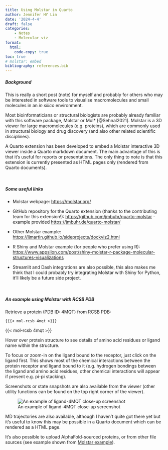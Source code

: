 ```yaml
---
title: Using Molstar in Quarto
author: Jennifer HY Lin
date: '2024-4-4'
draft: false
categories: 
    - Notes
    - Molecular viz
format:
  html:
    code-copy: true
toc: true
# molstar: embed
bibliography: references.bib
---
```


##### **Background**

This is really a short post (note) for myself and probably for others who may be interested in software tools to visualise macromolecules and small molecules in an *in silico* environment.

Most bioinformaticians or structural biologists are probably already familiar with this software package, Molstar or Mol\* [@Sehnal2021]. Molstar is a 3D viewer for large macromolecules (e.g. proteins), which are commonly used in structural biology and drug discovery (and also other related scientific disciplines).

A Quarto extension has been developed to embed a Molstar interactive 3D viewer inside a Quarto markdown document. The main advantage of this is that it's useful for reports or presentations. The only thing to note is that this extension is currently presented as HTML pages only (rendered from Quarto documents).

<br>

##### **Some useful links**

-   Molstar webpage: [https://molstar.org/](https://molstar.org/)

-   GitHub repository for the Quarto extension (thanks to the contributing team for this extension!): [https://github.com/jmbuhr/quarto-molstar](https://github.com/jmbuhr/quarto-molstar) - example provided [https://jmbuhr.de/quarto-molstar/](https://jmbuhr.de/quarto-molstar/)

-   Other Molstar example: [https://ljmartin.github.io/sideprojects/dockviz2.html](https://ljmartin.github.io/sideprojects/dockviz2.html)

-   R Shiny and Molstar example (for people who prefer using R): [https://www.appsilon.com/post/shiny-molstar-r-package-molecular-structures-visualizations](https://www.appsilon.com/post/shiny-molstar-r-package-molecular-structures-visualizations)

-   Streamlit and Dash integrations are also possible, this also makes me think that I could probably try integrating Molstar with Shiny for Python, it'll likely be a future side project.

<br>

##### **An example using Molstar with RCSB PDB**

Retrieve a protein (PDB ID: 4MQT) from RCSB PDB:

`{{{< mol-rcsb 4mqt >}}}`

{{< mol-rcsb 4mqt >}}

Hover over protein structure to see details of amino acid residues or ligand name within the structure.

To focus or zoom-in on the ligand bound to the receptor, just click on the ligand first. This shows most of the chemical interactions between the protein receptor and ligand bound to it (e.g. hydrogen bondings between the ligand and amino acid residues, other chemical interactions will appear if present e.g. pi-pi stacking).

Screenshots or state snapshots are also available from the viewer (other utility functions can be found on the top right corner of the viewer).

![An example of ligand-4MQT close-up screenshot](close-up_shot.png)

MD trajectories are also available, although I haven't quite got there yet but it's useful to know this may be possible in a Quarto document which can be rendered as a HTML page.

It's also possible to upload AlphaFold-sourced proteins, or from other file sources (see example shown from [Molstar example](https://jmbuhr.de/quarto-molstar/)).